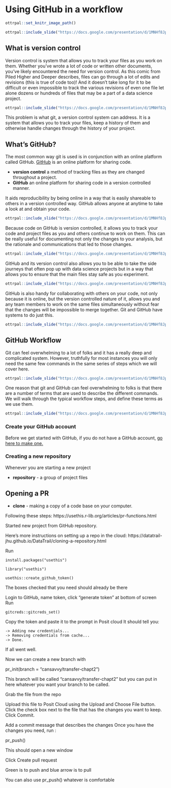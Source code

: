 
# Using GitHub in a workflow

```r
ottrpal::set_knitr_image_path()
```

```r
ottrpal::include_slide("https://docs.google.com/presentation/d/1MNHf8JpolaEP_vQ_kB-1xRBF9wo3haCArRu117hBoHA/edit#slide=id.g21a84b32106_0_33")
```

## What is version control

Version control is system that allows you to track your files as you work on them.
Whether you've wrote a lot of code or written other documents, you've likely encountered the need for version control. As this comic from Piled Higher and Deeper describes, files can go through a lot of edits and revisions (this is true of code too)! And it doesn't take long for it to be difficult or even impossible to track the various revisions of even one file let alone dozens or hundreds of files that may be a part of a data science project.

```r
ottrpal::include_slide("https://docs.google.com/presentation/d/1MNHf8JpolaEP_vQ_kB-1xRBF9wo3haCArRu117hBoHA/edit#slide=id.g2282797b55b_0_0")
```

This problem is what git, a version control system can address. It is a system that allows you to track your files, keep a history of them and otherwise handle changes through the history of your project.

## What's GitHub?

The most common way git is used is in conjunction with an online platform called GitHub.
[GitHub](https://github.com/) is an online platform for sharing code.

<div class = "dictionary">
- **version control** a method of tracking files as they are changed throughout a project.
- **GitHub** an online platform for sharing code in a version controlled manner.
</div>

It aids reproducibility by being online in a way that is easily shareable to others in a version controlled way. GitHub allows anyone at anytime to take a look at and obtain your code.

```r
ottrpal::include_slide("https://docs.google.com/presentation/d/1MNHf8JpolaEP_vQ_kB-1xRBF9wo3haCArRu117hBoHA/edit#slide=id.g201bd406763_37_415")
```

Because code on GitHub is version controlled, it allows you to track your code and project files as you and others continue to work on them. This can be really useful for documenting not only the changes to your analysis, but the rationale and communications that led to those changes.

```r
ottrpal::include_slide("https://docs.google.com/presentation/d/1MNHf8JpolaEP_vQ_kB-1xRBF9wo3haCArRu117hBoHA/edit#slide=id.g201bd406763_37_488")
```

GitHub and its version control also allows you to be able to take the side journeys that often pop up with data science projects but in a way that allows you to ensure that the main files stay safe as you experiment.

```r
ottrpal::include_slide("https://docs.google.com/presentation/d/1MNHf8JpolaEP_vQ_kB-1xRBF9wo3haCArRu117hBoHA/edit#slide=id.g201bd406763_37_459")
```

GitHub is also handy for collaborating with others on your code, not only because it is online, but the version controlled nature of it, allows you and any team members to work on the same files simultaneously without fear that the changes will be impossible to merge together. Git and GitHub have systems to do just this.

```r
ottrpal::include_slide("https://docs.google.com/presentation/d/1MNHf8JpolaEP_vQ_kB-1xRBF9wo3haCArRu117hBoHA/edit#slide=id.g201bd406763_37_503")
```

## GitHub Workflow

Git can feel overwhelming to a lot of folks and it has a really deep and complicated system. However, truthfully for most instances you will only need the same few commands in the same series of steps which we will cover here.

```r
ottrpal::include_slide("https://docs.google.com/presentation/d/1MNHf8JpolaEP_vQ_kB-1xRBF9wo3haCArRu117hBoHA/edit#slide=id.g2282797b55b_0_7")
```

One reason that git and GitHub can feel overwhelming to folks is that there are a number of terms that are used to describe the different commands. We will walk through the typical workflow steps, and define these terms as we use them.

```r
ottrpal::include_slide("https://docs.google.com/presentation/d/1MNHf8JpolaEP_vQ_kB-1xRBF9wo3haCArRu117hBoHA/edit#slide=id.g201bd406763_37_5")
```

### Create your GitHub account

Before we get started with GitHub, if you do not have a GitHub account, [go here to make one.](https://github.com/)

### Creating a new repository

Whenever you are starting a new project 
<div class = "dictionary">
- **repository** - a group of project files
</div>

## Opening a PR

<div class = "dictionary">
- **clone** - making a copy of a code base on your computer.
</div>

Following these steps: https://usethis.r-lib.org/articles/pr-functions.html

Started new project from GitHub repository.

Here’s more instructions on setting up a repo in the cloud: https://datatrail-jhu.github.io/DataTrail/cloning-a-repository.html


Run
```
install.packages("usethis")
```

```
library("usethis")
```

```
usethis::create_github_token()
```

The boxes checked that you need should already be there

Login to GitHub, name token, click “generate token” at bottom of screen
Run
```
gitcreds::gitcreds_set()
```

Copy the token and paste it to the prompt in Posit cloud
It should tell you:

```
-> Adding new credentials...
-> Removing credentials from cache...
-> Done.
```

If all went well.

Now we can create a new branch with

pr_init(branch = "cansavvy/transfer-chapt2")

This branch will be called "cansavvy/transfer-chapt2" but you can put in here whatever you want your branch to be called.

Grab the file from the repo

Upload this file to Posit Cloud using the Upload and Choose File button.
Click the check box next to the file that has the changes you want to keep.
Click Commit.

Add a commit message that describes the changes
Once you have the changes you need, run :

pr_push()

This should open a new window

Click Create pull request

Green is to push and blue arrow is to pull

You can also use pr_push() whatever is comfortable
